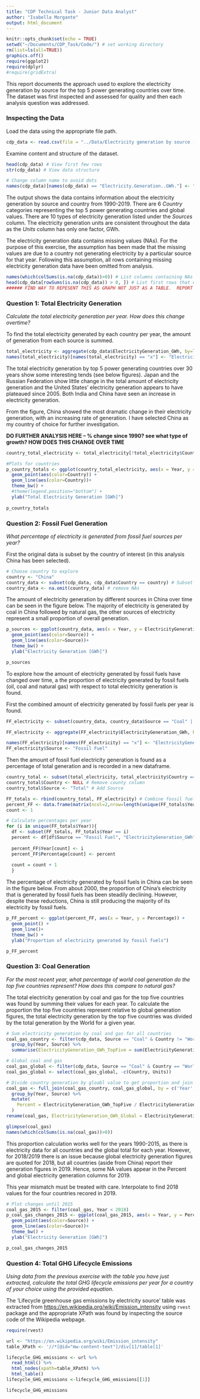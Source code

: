 ```yaml
---
title: "CDP Technical Task - Junior Data Analyst"
author: "Isabella Morgante"
output: html_document
---
```


```r
knitr::opts_chunk$set(echo = TRUE)
setwd("~/Documents/CDP_Task/Code/") # set working directory
rm(list=ls(all=TRUE))
graphics.off()
require(ggplot2)
require(dplyr)
#require(gridExtra)
```

This report documents the approach used to explore the electricity generation by source for the top 5 power generating countries over time. 
The dataset was first inspected and assessed for quality and then each analysis question was addressed. 

### Inspecting the Data 

Load the data using the appropriate file path.

```r
cdp_data <- read.csv(file = "../Data/Electricity generation by source - top 5.csv", stringsAsFactors = TRUE)
```
Examine content and structure of the dataset.
```r
head(cdp_data) # View first few rows
str(cdp_data) # View data structure

# Change column name to avoid dots
names(cdp_data)[names(cdp_data) == "Electricity.Generation..GWh."] <- "ElectricityGeneration_GWh"
```
The output shows the data contains information about the electricity generation by source and country from 1990-2019. There are 6 *Country* categories representing the top 5 power generating countries and global values. There are 10 types of electricity generation listed under the *Sources* column. The electricity generation units are consistent throughout the data as the *Units* column has only one factor, GWh. 

The electricity generation data contains missing values (NAs). For the purpose of this exercise, the assumption has been made that the  missing values are due to a country not generating electricity by a particular source for that year. Following this assumption, all rows containing missing electricity generation data have been omitted from analysis.

```r
names(which(colSums(is.na(cdp_data))>0)) # List columns containing NAs
head(cdp_data[rowSums(is.na(cdp_data)) > 0, ]) # List first rows that contain NAs
###### FIND WAY TO REPESENT THIS AS GRAPH NOT JUST AS A TABLE.  REPORT NUMBER OF NA rows
```

### Question 1: Total Electricity Generation

*Calculate the total electricity generation per year. How does this change overtime?*

To find the total electricity generated by each country per year, the amount of generation from each source is summed.

```r
total_electricity <- aggregate(cdp_data$ElectricityGeneration_GWh, by=list(Year = cdp_data$Year, Country = cdp_data$Country),FUN=sum, na.rm=TRUE) # Sum sources
names(total_electricity)[names(total_electricity) == "x"] <- "ElectricityGeneration_GWh" #Name column
```
The total electricity generation by top 5 power generating countries over 30 years show some interesting tends (see below figures). Japan and the Russian Federation show little change in the total amount of electricity generation and the United States' electricity generation appears to have plateaued since 2005. Both India and China have seen an increase in electricity generation.

From the figure, China showed the most dramatic change in their electricity generation, with an increasing rate of generation. I have selected China as my country of choice for further investigation.

**DO FURTHER ANALYSIS HERE -- % change since 1990? see what type of growth?  HOW DOES THIS CHANGE OVER TIME**

```r
country_total_electricity <- total_electricity[!total_electricity$Country=='World',] # ignore world values

#Plots for countries
p_country_totals <- ggplot(country_total_electricity, aes(x = Year, y = ElectricityGeneration_GWh, fill = Country)) + 
  geom_point(aes(color=Country)) +
  geom_line(aes(color=Country))+ 
  theme_bw() + 
  #theme(legend.position="bottom") +
  ylab("Total Electricity Generation [GWh]") 
  
p_country_totals
```

### Question 2: Fossil Fuel Generation
*What percentage of electricity is generated from fossil fuel sources per year?*

First the original data is subset by the country of interest (in this analysis China has been selected).
```r
# Choose country to explore
country <- "China"
country_data <- subset(cdp_data, cdp_data$Country == country) # Subset data by country of interest
country_data <- na.omit(country_data) # remove NAs 
```


The amount of electricity generation by different sources in China over time can be seen in the figure below. The majority of electricity is generated by coal in China followed by natural gas, the other sources of electricity represent a small proportion of overall generation.

```r
p_sources <- ggplot(country_data, aes(x = Year, y = ElectricityGeneration_GWh, fill = Source)) + 
  geom_point(aes(color=Source)) +
  geom_line(aes(color=Source))+ 
  theme_bw() +
  ylab("Electricity Generation [GWh]") 

p_sources
```

To explore how the amount of electricity generated by fossil fuels have changed over time, a the proportion of electricity generated by fossil fuels (oil, coal and natural gas) with respect to total electricity generation is found.

First the combined amount of electricity generated by fossil fuels per year is found. 

```r
FF_electricity <- subset(country_data, country_data$Source == "Coal" | country_data$Source == "Natural gas" | country_data$Source == "Oil") # Subset for fossil fuels

FF_electricity <- aggregate(FF_electricity$ElectricityGeneration_GWh, by=list(Year = FF_electricity$Year), FUN=sum, na.rm=TRUE)  # Sum electricity generation

names(FF_electricity)[names(FF_electricity) == "x"] <- "ElectricityGeneration_GWh"
FF_electricity$Source <- "Fossil Fuel"
```

Then the amount of fossil fuel electricity generation is found as a percentage of total generation and is recorded in a new dataframe.

```r
country_total <- subset(total_electricity, total_electricity$Country == country) # Subset total emissions data by selected country
country_total$Country <- NULL # Remove county column
country_total$Source <- "Total" # Add Source 

FF_totals <- rbind(country_total, FF_electricity) # Combine fossil fuel and total values
percent_FF <- data.frame(matrix(ncol=2,nrow=length(unique(FF_totals$Year)), dimnames=list(NULL, c("Year", "Percentage")))) # Create empty dataframe to store percentage calculations 
count <- 1

# Calculate percentages per year 
for (i in unique(FF_totals$Year)){
  df <- subset(FF_totals, FF_totals$Year == i)
  percent <- df[df$Source == "Fossil Fuel", "ElectricityGeneration_GWh"] / df[df$Source == "Total", "ElectricityGeneration_GWh"]
  
  percent_FF$Year[count] <- i
  percent_FF$Percentage[count] <- percent
  
  count = count + 1
  }
```

The percentage of electricity generated by fossil fuels in China can be seen in the figure below.  From about 2000, the proportion of China's electricity that is generated by fossil fuels has been steadily declining.  However, despite these reductions, China is still producing the majority of its electricity by fossil fuels.

```r
p_FF_percent <- ggplot(percent_FF, aes(x = Year, y = Percentage)) + 
  geom_point() +
  geom_line()+ 
  theme_bw() +
  ylab("Proportion of electricity generated by fossil fuels") 

p_FF_percent
```

### Question 3: Coal Generation
*For the most recent year, what percentage of world coal generation do the top five countries represent? How does this compare to natural gas?*

The total electricity generation by coal and gas for the top five countries was found by summing their values for each year. To calculate the proportion the top five countries represent relative to global generation figures, the total electricity generation by the top five countries was divided by the total generation by the World for a given year. 

```r
# Sum electricity generation by coal and gas for all countries
coal_gas_country <- filter(cdp_data, Source == "Coal" & Country != "World" | Source == "Natural gas" & Country != "World") %>%
  group_by(Year, Source) %>%
  summarise(ElectricityGeneration_GWh_TopFive = sum(ElectricityGeneration_GWh))

# Global coal and gas 
coal_gas_global <- filter(cdp_data, Source == "Coal" & Country == "World" | Source == "Natural gas" & Country == "World")
coal_gas_global <- select(coal_gas_global, -c(Country, Units))

# Divide country generation by gloabl value to get proportion and join into single df
coal_gas <- full_join(coal_gas_country, coal_gas_global, by = c('Year','Source')) %>%
  group_by(Year, Source) %>%
  mutate(
    Percent = ElectricityGeneration_GWh_TopFive / ElectricityGeneration_GWh
  )
rename(coal_gas, ElectricityGeneration_GWh_Global = ElectricityGeneration_GWh)

glimpse(coal_gas)
names(which(colSums(is.na(coal_gas))>0))
```

This proportion calculation works well for the years 1990-2015, as there is electricity data for all countries and the global total for each year. However, for 2018/2019 there is an issue because global electricity generation figures are quoted for 2018, but all countries (aside from China) report their generation figures in 2019. Hence, some NA values appear in the Percent and global electricity generation columns for 2019.  

This year mismatch must be treated with care. Interpolate to find 2018 values for the four countries recored in 2019. 


```r
# Plot changes until 2015
coal_gas_2015 <- filter(coal_gas, Year < 2018)
p_coal_gas_changes_2015 <- ggplot(coal_gas_2015, aes(x = Year, y = Percent, fill = Source)) + 
  geom_point(aes(color=Source)) +
  geom_line(aes(color=Source))+ 
  theme_bw() +
  ylab("Electricity Generation [GWh]") 

p_coal_gas_changes_2015
```




### Question 4: Total GHG Lifecycle Emissions
*Using data from the previous exercise with the table you have just extracted, calculate the total GHG lifecycle emissions per year for a country of your choice using the provided equation.*

The ‘Lifecycle greenhouse gas emissions by electricity source’ table was extracted from <https://en.wikipedia.org/wiki/Emission_intensity> using `rvest` package and the appropriate XPath was found by inspecting the source code of the Wikipedia webpage.

```r
require(rvest)

url <- "https://en.wikipedia.org/wiki/Emission_intensity"
table_XPath <- '//*[@id="mw-content-text"]/div[1]/table[1]'

lifecycle_GHG_emissions <- url %>%
  read_html() %>%
  html_nodes(xpath=table_XPath) %>%
  html_table()
lifecycle_GHG_emissions <-lifecycle_GHG_emissions[[1]]
```
```r
lifecycle_GHG_emissions
```


